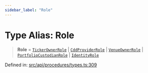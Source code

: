 ```yaml
---
sidebar_label: "Role"
---
```


# Type Alias: Role

> **Role** = [`TickerOwnerRole`](../interfaces/TickerOwnerRole.mdx) \| [`CddProviderRole`](../interfaces/CddProviderRole.mdx) \| [`VenueOwnerRole`](../interfaces/VenueOwnerRole.mdx) \| [`PortfolioCustodianRole`](../interfaces/PortfolioCustodianRole.mdx) \| [`IdentityRole`](../interfaces/IdentityRole.mdx)

Defined in: [src/api/procedures/types.ts:309](https://github.com/PolymeshAssociation/polymesh-sdk/blob/bee6a2fe7a8ce5db42a6982e793782182cde2153/src/api/procedures/types.ts#L309)
